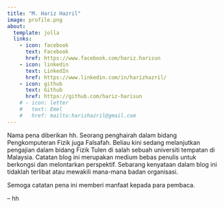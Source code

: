 ```yaml
---
title: "M. Hariz Hazril"
image: profile.png
about:
  template: jolla
  links:
    - icon: facebook
      text: Facebook
      href: https://www.facebook.com/hariz.harisun
    - icon: linkedin
      text: LinkedIn
      href: https://www.linkedin.com/in/harizhazril/
    - icon: github
      text: Github
      href: https://github.com/hariz-harisun
    # - icon: letter
    #   text: Emel
    #   href: mailto:harizhazril@gmail.com
---
```


Nama pena diberikan hh. Seorang penghairah dalam bidang Pengkomputeran Fizik juga Falsafah. Beliau kini sedang melanjutkan pengajian dalam bidang Fizik Tulen di salah sebuah universiti tempatan di Malaysia. Catatan blog ini merupakan medium bebas penulis untuk berkongsi dan melontarkan perspektif. Sebarang kenyataan dalam blog ini tidaklah terlibat atau mewakili mana-mana badan organisasi.

Semoga catatan pena ini memberi manfaat kepada para pembaca.

– hh
